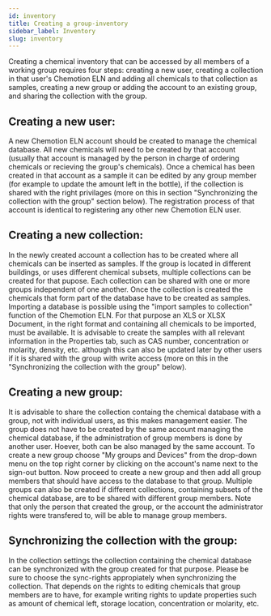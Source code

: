 ```yaml
---
id: inventory
title: Creating a group-inventory
sidebar_label: Inventory
slug: inventory
---
```

 
Creating a chemical inventory that can be accessed by all members of a working group requires four steps: creating a new user, creating a collection in that user's Chemotion ELN and adding all chemicals to that collection as samples, creating a new group or adding the account to an existing group, and sharing the collection with the group.

## Creating a new user:

A new Chemotion ELN account should be created to manage the chemical database. All new chemicals will need to be created by that account (usually that account is managed by the person in charge of ordering chemicals or recieving the group's chemicals). Once a chemical has been created in that account as a sample it can be edited by any group member (for example to update the amount left in the bottle), if the collection is shared with the right privilages (more on this in section "Synchronizing the collection with the group" section below).
The registration process of that account is identical to registering any other new Chemotion ELN user.


## Creating a new collection:

In the newly created account a collection has to be created where all chemicals can be inserted as samples. If the group is located in different buildings, or uses different chemical subsets, multiple collections can be created for that pupose. Each collection can be shared with one or more groups independent of one another.
Once the collection is created the chemicals that form part of the database have to be created as samples. Importing a database is possible using the "import samples to collection" function of the Chemotion ELN. For that purpose an XLS or XLSX Document, in the right format and containing all chemicals to be imported, must be available.
It is advisable to create the samples with all relevant information in the Properties tab, such as CAS number, concentration or molarity, density, etc. although this can also be updated later by other users if it is shared with the group with write access (more on this in the "Synchronizing the collection with the group" below).


## Creating a new group:

It is advisable to share the collection containg the chemical database with a group, not with individual users, as this makes management easier. The group does not have to be created by the same account managing the chemical database, if the administration of group members is done by another user. Hoever, both can be also managed by the same account.
To create a new group choose "My groups and Devices" from the drop-down menu on the top right corner by clicking on the account's name next to the sign-out button.
Now proceed to create a new group and then add all group members that should have access to the database to that group. Multiple groups can also be created if different collections, containing subsets of the chemical database, are to be shared with different group members.
Note that only the person that created the group, or the account the administrator rights were transfered to, will be able to manage group members.


## Synchronizing the collection with the group:

In the collection settings the collection containing the chemical database can be synchronized with the group created for that purpose. Please be sure to choose the sync-rights appropiately when synchronizing the collection. That depends on the rights to editing chemicals that group members are to have, for example writing rights to update properties such as amount of chemical left, storage location, concentration or molarity, etc.
